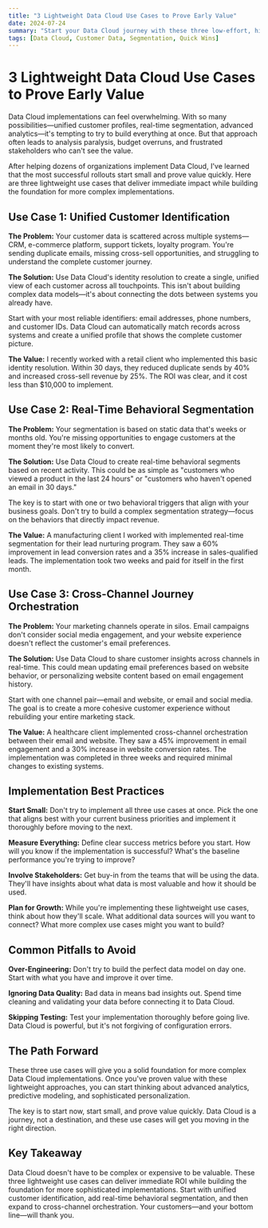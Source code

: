```yaml
---
title: "3 Lightweight Data Cloud Use Cases to Prove Early Value"
date: 2024-07-24
summary: "Start your Data Cloud journey with these three low-effort, high-impact use cases that demonstrate immediate value and build organizational confidence."
tags: [Data Cloud, Customer Data, Segmentation, Quick Wins]
---
```


# 3 Lightweight Data Cloud Use Cases to Prove Early Value

Data Cloud implementations can feel overwhelming. With so many possibilities—unified customer profiles, real-time segmentation, advanced analytics—it's tempting to try to build everything at once. But that approach often leads to analysis paralysis, budget overruns, and frustrated stakeholders who can't see the value.

After helping dozens of organizations implement Data Cloud, I've learned that the most successful rollouts start small and prove value quickly. Here are three lightweight use cases that deliver immediate impact while building the foundation for more complex implementations.

## Use Case 1: Unified Customer Identification

**The Problem:** Your customer data is scattered across multiple systems—CRM, e-commerce platform, support tickets, loyalty program. You're sending duplicate emails, missing cross-sell opportunities, and struggling to understand the complete customer journey.

**The Solution:** Use Data Cloud's identity resolution to create a single, unified view of each customer across all touchpoints. This isn't about building complex data models—it's about connecting the dots between systems you already have.

Start with your most reliable identifiers: email addresses, phone numbers, and customer IDs. Data Cloud can automatically match records across systems and create a unified profile that shows the complete customer picture.

**The Value:** I recently worked with a retail client who implemented this basic identity resolution. Within 30 days, they reduced duplicate sends by 40% and increased cross-sell revenue by 25%. The ROI was clear, and it cost less than $10,000 to implement.

## Use Case 2: Real-Time Behavioral Segmentation

**The Problem:** Your segmentation is based on static data that's weeks or months old. You're missing opportunities to engage customers at the moment they're most likely to convert.

**The Solution:** Use Data Cloud to create real-time behavioral segments based on recent activity. This could be as simple as "customers who viewed a product in the last 24 hours" or "customers who haven't opened an email in 30 days."

The key is to start with one or two behavioral triggers that align with your business goals. Don't try to build a complex segmentation strategy—focus on the behaviors that directly impact revenue.

**The Value:** A manufacturing client I worked with implemented real-time segmentation for their lead nurturing program. They saw a 60% improvement in lead conversion rates and a 35% increase in sales-qualified leads. The implementation took two weeks and paid for itself in the first month.

## Use Case 3: Cross-Channel Journey Orchestration

**The Problem:** Your marketing channels operate in silos. Email campaigns don't consider social media engagement, and your website experience doesn't reflect the customer's email preferences.

**The Solution:** Use Data Cloud to share customer insights across channels in real-time. This could mean updating email preferences based on website behavior, or personalizing website content based on email engagement history.

Start with one channel pair—email and website, or email and social media. The goal is to create a more cohesive customer experience without rebuilding your entire marketing stack.

**The Value:** A healthcare client implemented cross-channel orchestration between their email and website. They saw a 45% improvement in email engagement and a 30% increase in website conversion rates. The implementation was completed in three weeks and required minimal changes to existing systems.

## Implementation Best Practices

**Start Small:** Don't try to implement all three use cases at once. Pick the one that aligns best with your current business priorities and implement it thoroughly before moving to the next.

**Measure Everything:** Define clear success metrics before you start. How will you know if the implementation is successful? What's the baseline performance you're trying to improve?

**Involve Stakeholders:** Get buy-in from the teams that will be using the data. They'll have insights about what data is most valuable and how it should be used.

**Plan for Growth:** While you're implementing these lightweight use cases, think about how they'll scale. What additional data sources will you want to connect? What more complex use cases might you want to build?

## Common Pitfalls to Avoid

**Over-Engineering:** Don't try to build the perfect data model on day one. Start with what you have and improve it over time.

**Ignoring Data Quality:** Bad data in means bad insights out. Spend time cleaning and validating your data before connecting it to Data Cloud.

**Skipping Testing:** Test your implementation thoroughly before going live. Data Cloud is powerful, but it's not forgiving of configuration errors.

## The Path Forward

These three use cases will give you a solid foundation for more complex Data Cloud implementations. Once you've proven value with these lightweight approaches, you can start thinking about advanced analytics, predictive modeling, and sophisticated personalization.

The key is to start now, start small, and prove value quickly. Data Cloud is a journey, not a destination, and these use cases will get you moving in the right direction.

## Key Takeaway

Data Cloud doesn't have to be complex or expensive to be valuable. These three lightweight use cases can deliver immediate ROI while building the foundation for more sophisticated implementations. Start with unified customer identification, add real-time behavioral segmentation, and then expand to cross-channel orchestration. Your customers—and your bottom line—will thank you.
